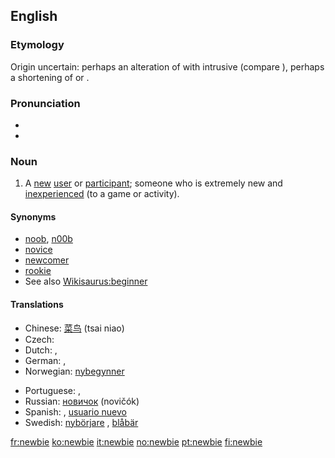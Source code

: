 ==English==

===Etymology===
Origin uncertain: perhaps an alteration of {{term|newie}} with intrusive {{term||B}} (compare {{term|freebie}}), perhaps a shortening of {{term|new boy}} or {{term|new}} {{term|beginner}}.

===Pronunciation===
* {{IPA|/ˈnjuːbi/|/ˈnuːbi/}}
* {{rhymes|uːbi}}

===Noun===
{{en-noun}}

# {{context|Internet|_|slang}} A [[new]] [[user]] or [[participant]]; someone who is extremely new and [[inexperienced]] (to a game or activity).

{{rft}}

====Synonyms====
* [[noob]], [[n00b]]
* [[novice]]
* [[newcomer]]
* [[rookie]]
* See also [[Wikisaurus:beginner]]

====Translations====
{{trans-top|new (inexperienced) user or participant}}
* Chinese: [[菜鸟]] (tsai niao)
* Czech: {{t-|cs|nováček|m}}
* Dutch: {{t|nl|nieuweling|m}}, {{t|nl|beginneling|m}}
* German: {{t+|de|Neuling}}, {{t+|de|Anfänger}}
* Norwegian: [[nybegynner]]
{{trans-mid}}
* Portuguese: {{t+|pt|novato}}, {{t+|pt|iniciante}}
* Russian: [[новичок]] (novičók) {{m}}
* Spanish: {{t-|es|novato}}, [[usuario nuevo]] {{m}}
* Swedish: [[nybörjare]] {{c}}, [[blåbär]] {{n}}
{{trans-bottom}}

[[fr:newbie]]
[[ko:newbie]]
[[it:newbie]]
[[no:newbie]]
[[pt:newbie]]
[[fi:newbie]]